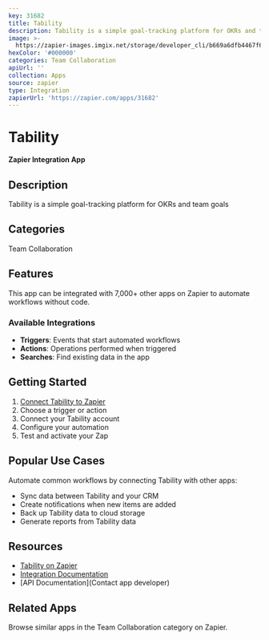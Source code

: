 ```yaml
---
key: 31682
title: Tability
description: Tability is a simple goal-tracking platform for OKRs and team goals
image: >-
  https://zapier-images.imgix.net/storage/developer_cli/b669a6dfb4467f6e4925c878d6ab6864_2.png?auto=format%2Ccompress&ixlib=python-3.0.0&q=50
hexColor: '#000000'
categories: Team Collaboration
apiUrl: ''
collection: Apps
source: zapier
type: Integration
zapierUrl: 'https://zapier.com/apps/31682'
---
```

# Tability

**Zapier Integration App**

## Description

Tability is a simple goal-tracking platform for OKRs and team goals

## Categories

Team Collaboration

## Features

This app can be integrated with 7,000+ other apps on Zapier to automate workflows without code.

### Available Integrations

- **Triggers**: Events that start automated workflows
- **Actions**: Operations performed when triggered
- **Searches**: Find existing data in the app

## Getting Started

1. [Connect Tability to Zapier](https://zapier.com/apps/31682)
2. Choose a trigger or action
3. Connect your Tability account
4. Configure your automation
5. Test and activate your Zap

## Popular Use Cases

Automate common workflows by connecting Tability with other apps:

- Sync data between Tability and your CRM
- Create notifications when new items are added
- Back up Tability data to cloud storage
- Generate reports from Tability data

## Resources

- [Tability on Zapier](https://zapier.com/apps/31682)
- [Integration Documentation](https://zapier.com/apps/31682/integrations)
- [API Documentation](Contact app developer)

## Related Apps

Browse similar apps in the Team Collaboration category on Zapier.
